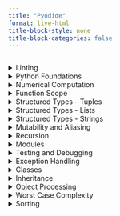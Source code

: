 ```yaml
---
title: "Pyodide"
format: live-html
title-block-style: none
title-block-categories: false
---
```



```pyodide

```


<details>
<summary>Linting</summary>

```.markdown
```


```pyodide

```


</details>

<details>
<summary>Python Foundations</summary>

```.markdown
```



```pyodide

```

</details>

<details>
<summary>Numerical Computation</summary>

```.markdown
```



```pyodide

```



</details>

<details>
<summary>Function Scope</summary>

```.markdown
```

```pyodide

```



</details>


<details>
<summary>Structured Types - Tuples</summary>
{{< embed code/20250210_structured_types_tuples.ipynb echo=true >}}


```pyodide

```


</details>
<details>
<summary>Structured Types - Lists</summary>
{{< embed code/20250210_structured_types_lists.ipynb echo=true >}}


```pyodide

```


</details>
<details>
<summary>Structured Types - Strings</summary>
{{< embed code/20250210_strings_and_slicing.ipynb echo=true >}}


```pyodide

```


</details>

<details>
<summary>Mutability and Aliasing</summary>
{{< embed code/20250217_cloning_aliasing_listcomp.ipynb echo=true >}}


```pyodide

```


</details>

<details>
<summary>Recursion</summary>
{{< embed code/20250224_recursion.ipynb echo=true >}}


```pyodide

```


</details>


<details>
<summary>Modules</summary>
{{< embed code/20250310_importing.ipynb echo=true >}}


```pyodide

```


</details>


<details>
<summary>Testing and Debugging</summary>
{{< embed code/20250317_testing_debugging.ipynb echo=true >}}


```pyodide

```


</details>


<details>
<summary>Exception Handling</summary>
{{< embed code/20250319_exception_handling.ipynb echo=true >}}


```pyodide

```


</details>


<details>
<summary>Classes</summary>
{{< embed code/20250326_classes.ipynb echo=true >}}


```pyodide

```


</details>


<details>
<summary>Inheritance</summary>
{{< embed code/20250326_inheritance.ipynb echo=true >}}


```pyodide

```


</details>


<details>
<summary>Object Processing</summary>
{{< embed code/20250326_object_processing.ipynb echo=true >}}


```pyodide

```


</details>

<details>
<summary>Worst Case Complexity</summary>
{{< embed code/20250401_complexity.ipynb echo=true >}}


```pyodide

```


</details>


<details>
<summary>Sorting</summary>
{{< embed code/20250409_sorting.ipynb echo=true >}}


```pyodide

```


</details>
